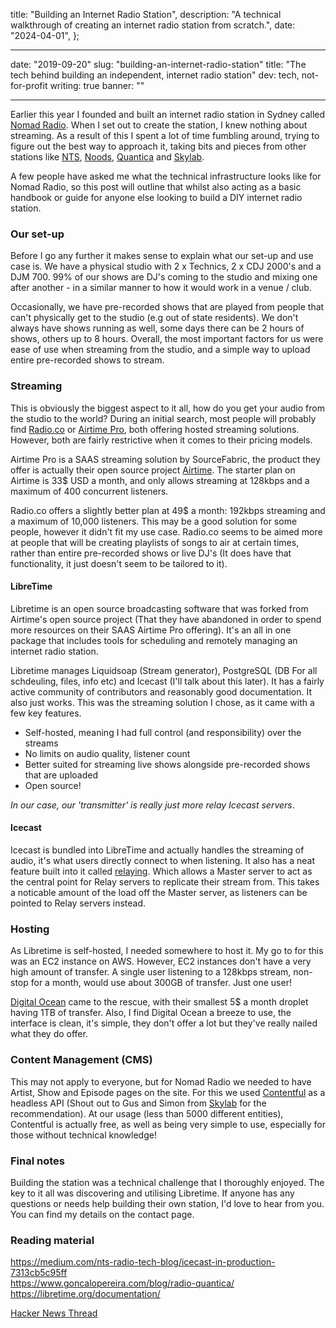   title: "Building an Internet Radio Station",
  description:
    "A technical walkthrough of creating an internet radio station from scratch.",
  date: "2024-04-01",
};

---

date: "2019-09-20"
slug: "building-an-internet-radio-station"
title: "The tech behind building an independent, internet radio station"
dev: tech, not-for-profit
writing: true
banner: ""

---

Earlier this year I founded and built an internet radio station in Sydney called [Nomad Radio](https://nomadradio.fm/). When I set out to create the station, I knew nothing about streaming. As a result of this I spent a lot of time fumbling around, trying to figure out the best way to approach it, taking bits and pieces from other stations like [NTS](https://www.nts.live/), [Noods](https://noodsradio.com/), [Quantica](https://www.radioquantica.com/) and [Skylab](http://skylab-radio.com/).

A few people have asked me what the technical infrastructure looks like for Nomad Radio, so this post will outline that whilst also acting as a basic handbook or guide for anyone else looking to build a DIY internet radio station.

### Our set-up

Before I go any further it makes sense to explain what our set-up and use case is. We have a physical studio with 2 x Technics, 2 x CDJ 2000's and a DJM 700. 99% of our shows are DJ's coming to the studio and mixing one after another - in a similar manner to how it would work in a venue / club.

Occasionally, we have pre-recorded shows that are played from people that can't physically get to the studio (e.g out of state residents). We don't always have shows running as well, some days there can be 2 hours of shows, others up to 8 hours. Overall, the most important factors for us were ease of use when streaming from the studio, and a simple way to upload entire pre-recorded shows to stream.

### Streaming

This is obviously the biggest aspect to it all, how do you get your audio from the studio to the world? During an initial search, most people will probably find [Radio.co](https://radio.co) or [Airtime Pro](https://www.airtime.pro/), both offering hosted streaming solutions. However, both are fairly restrictive when it comes to their pricing models.

Airtime Pro is a SAAS streaming solution by SourceFabric, the product they offer is actually their open source project
[Airtime](https://github.com/sourcefabric/airtime). The starter plan on Airtime is 33\$ USD a month, and only allows streaming at 128kbps and a maximum of 400 concurrent listeners.

Radio.co offers a slightly better plan at 49\$ a month: 192kbps streaming and a maximum of 10,000 listeners. This may be a good solution for some people, however it didn't fit my use case. Radio.co seems to be aimed more at people that will be creating playlists of songs to air at certain times, rather than entire pre-recorded shows or live DJ's (It does have that functionality, it just doesn't seem to be tailored to it).

#### LibreTime

Libretime is an open source broadcasting software that was forked from Airtime's open source project (That they have abandoned in order to spend more resources on their SAAS Airtime Pro offering). It's an all in one package that includes tools for scheduling and remotely managing an internet radio station.

Libretime manages Liquidsoap (Stream generator), PostgreSQL (DB For all schdeuling, files, info etc) and Icecast (I'll talk about this later). It has a fairly active community of contributors and reasonably good documentation. It also just works. This was the streaming solution I chose, as it came with a few key features.

- Self-hosted, meaning I had full control (and responsibility) over the streams
- No limits on audio quality, listener count
- Better suited for streaming live shows alongside pre-recorded shows that are uploaded
- Open source!

_In our case, our 'transmitter' is really just more relay Icecast servers_.

#### Icecast

Icecast is bundled into LibreTime and actually handles the streaming of audio, it's what users directly connect to when listening. It also has a neat feature built into it called [relaying](http://www.icecast.org/docs/icecast-2.4.0/relaying.html). Which allows a Master server to act as the central point for Relay servers to replicate their stream from. This takes a noticable amount of the load off the Master server, as listeners can be pointed to Relay servers instead.

### Hosting

As Libretime is self-hosted, I needed somewhere to host it. My go to for this was an EC2 instance on AWS. However, EC2 instances don't have a very high amount of transfer. A single user listening to a 128kbps stream, non-stop for a month, would use about 300GB of transfer. Just one user!

[Digital Ocean](https://www.digitalocean.com/pricing/) came to the rescue, with their smallest 5\$ a month droplet having 1TB of transfer. Also, I find Digital Ocean a breeze to use, the interface is clean, it's simple, they don't offer a lot but they've really nailed what they do offer.

### Content Management (CMS)

This may not apply to everyone, but for Nomad Radio we needed to have Artist, Show and Episode pages on the site. For this we used [Contentful](https://www.contentful.com/) as a headless API (Shout out to Gus and Simon from [Skylab](https://skylab-radio.com) for the recommendation). At our usage (less than 5000 different entities), Contentful is actually free, as well as being very simple to use, especially for those without technical knowledge!

### Final notes

Building the station was a technical challenge that I thoroughly enjoyed. The key to it all was discovering and utilising Libretime. If anyone has any questions or needs help building their own station, I'd love to hear from you. You can find my details on the contact page.

### Reading material

https://medium.com/nts-radio-tech-blog/icecast-in-production-7313cb5c95ff  
https://www.goncalopereira.com/blog/radio-quantica/  
https://libretime.org/documentation/

[Hacker News Thread](https://news.ycombinator.com/item?id=21040241)
